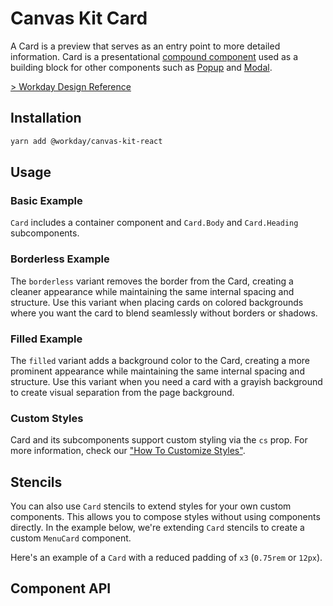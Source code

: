 

<Meta of={CardStories} />

# Canvas Kit Card

A Card is a preview that serves as an entry point to more detailed information. Card is a
presentational [compound component](/getting-started/for-developers/resources/compound-components/)
used as a building block for other components such as [Popup](/components/popups/popup/) and
[Modal](/components/popups/modal/).

[> Workday Design Reference](https://design.workday.com/components/containers/cards)

## Installation

```sh
yarn add @workday/canvas-kit-react
```

## Usage

### Basic Example

`Card` includes a container component and `Card.Body` and `Card.Heading` subcomponents.

<ExampleCodeBlock code={Basic} />

### Borderless Example

The `borderless` variant removes the border from the Card, creating a cleaner appearance while
maintaining the same internal spacing and structure.
Use this variant when placing cards on colored backgrounds where you want the
  card to blend seamlessly without borders or shadows.

<ExampleCodeBlock code={Borderless} />

### Filled Example

The `filled` variant adds a background color to the Card, creating a more prominent appearance while
maintaining the same internal spacing and structure. Use this variant when you need a card with a grayish background to create visual
  separation from the page background.

<ExampleCodeBlock code={Filled} />

### Custom Styles

Card and its subcomponents support custom styling via the `cs` prop. For more information, check our
["How To Customize Styles"](https://workday.github.io/canvas-kit/?path=/docs/styling-how-to-customize-styles--docs).

<ExampleCodeBlock code={WithCustomStyles} />

## Stencils

You can also use `Card` stencils to extend styles for your own custom components. This allows you to
compose styles without using components directly. In the example below, we're extending `Card`
stencils to create a custom `MenuCard` component.

Here's an example of a `Card` with a reduced padding of `x3` (`0.75rem` or `12px`).

<ExampleCodeBlock code={WithStencils} />

## Component API

<SymbolDoc name="Card" fileName="/react/" />
